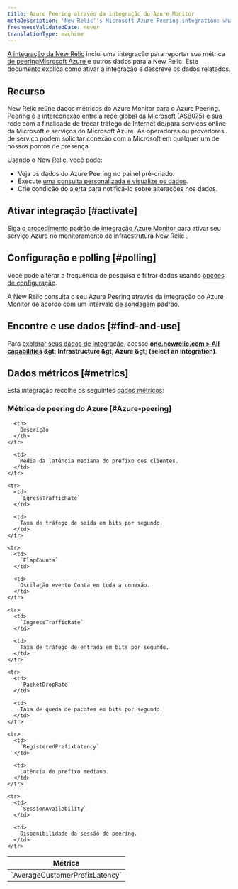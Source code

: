 ```yaml
---
title: Azure Peering através da integração do Azure Monitor
metaDescription: 'New Relic''s Microsoft Azure Peering integration: what data it reports and how to enable it.'
freshnessValidatedDate: never
translationType: machine
---
```


[A integração da New Relic](/docs/infrastructure/introduction-infra-monitoring) inclui uma integração para reportar sua métrica [de peeringMicrosoft Azure ](https://learn.microsoft.com/en-in/azure/internet-peering/)e outros dados para a New Relic. Este documento explica como ativar a integração e descreve os dados relatados.

## Recurso

New Relic reúne dados métricos do Azure Monitor para o Azure Peering. Peering é a interconexão entre a rede global da Microsoft (AS8075) e sua rede com a finalidade de trocar tráfego de Internet de/para serviços online da Microsoft e serviços do Microsoft Azure. As operadoras ou provedores de serviço podem solicitar conexão com a Microsoft em qualquer um de nossos pontos de presença.

Usando o New Relic, você pode:

* Veja os dados do Azure Peering no painel pré-criado.
* Execute [uma consulta personalizada e visualize os dados](/docs/infrastructure/integrations-getting-started/getting-started/use-integration-data-new-relic-insights).
* Crie condição do alerta para notificá-lo sobre alterações nos dados.

## Ativar integração [#activate]

Siga [o procedimento padrão de integração Azure Monitor ](/docs/infrastructure/microsoft-azure-integrations/azure-integrations-list/azure-monitor)para ativar seu serviço Azure no monitoramento de infraestrutura New Relic .

## Configuração e polling [#polling]

Você pode alterar a frequência de pesquisa e filtrar dados usando [opções de configuração](/docs/infrastructure/microsoft-azure-integrations/azure-integrations-list/azure-monitor/#settings).

A New Relic consulta o seu Azure Peering através da integração do Azure Monitor de acordo com um intervalo [de sondagem](/docs/infrastructure/microsoft-azure-integrations/azure-integrations-list/azure-monitor/#settings) padrão.

## Encontre e use dados [#find-and-use]

Para [explorar seus dados de integração](/docs/infrastructure/integrations/find-use-infrastructure-integration-data), acesse <DNT>**[one.newrelic.com &gt; All capabilities](https://one.newrelic.com/all-capabilities) &amp;gt; Infrastructure &amp;gt; Azure &amp;gt; (select an integration)**</DNT>.

## Dados métricos [#metrics]

Esta integração recolhe os seguintes [dados métricos](/docs/infrastructure/integrations-getting-started/getting-started/understand-integration-data-data-types#metric):

### Métrica de peering do Azure [#Azure-peering]

<table>
  <thead>
    <tr>
      <th style={{ width: "300px" }}>
        Métrica
      </th>

      <th>
        Descrição
      </th>
    </tr>
  </thead>

  <tbody>
    <tr>
      <td>
        `AverageCustomerPrefixLatency`
      </td>

      <td>
        Média da latência mediana do prefixo dos clientes.
      </td>
    </tr>

    <tr>
      <td>
        `EgressTrafficRate`
      </td>

      <td>
        Taxa de tráfego de saída em bits por segundo.
      </td>
    </tr>

    <tr>
      <td>
        `FlapCounts`
      </td>

      <td>
        Oscilação evento Conta em toda a conexão.
      </td>
    </tr>

    <tr>
      <td>
        `IngressTrafficRate`
      </td>

      <td>
        Taxa de tráfego de entrada em bits por segundo.
      </td>
    </tr>

    <tr>
      <td>
        `PacketDropRate`
      </td>

      <td>
        Taxa de queda de pacotes em bits por segundo.
      </td>
    </tr>

    <tr>
      <td>
        `RegisteredPrefixLatency`
      </td>

      <td>
        Latência do prefixo mediano.
      </td>
    </tr>

    <tr>
      <td>
        `SessionAvailability`
      </td>

      <td>
        Disponibilidade da sessão de peering.
      </td>
    </tr>
  </tbody>
</table>